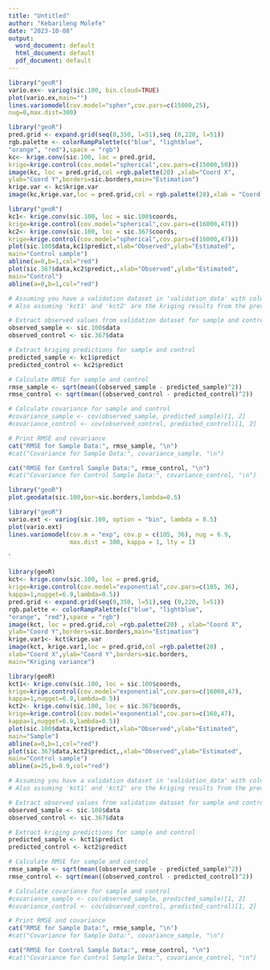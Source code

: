 ---
title: "Untitled"
author: "Kebarileng Molefe"
date: "2023-10-08"
output:
  word_document: default
  html_document: default
  pdf_document: default
---
```{r}
library("geoR")
vario.ex<- variog(sic.100, bin.cloud=TRUE)
plot(vario.ex,main="")
lines.variomodel(cov.model="spher",cov.pars=c(15000,25),
nug=0,max.dist=300)
```

```{r}
library("geoR")
pred.grid <- expand.grid(seq(0,350, l=51),seq (0,220, l=51))
rgb.palette <- colorRampPalette(c("blue", "lightblue",
"orange", "red"),space = "rgb")
kc<- krige.conv(sic.100, loc = pred.grid,
krige=krige.control(cov.model="spherical",cov.pars=c(15000,50)))
image(kc, loc = pred.grid,col =rgb.palette(20) ,xlab="Coord X",
ylab="Coord Y",borders=sic.borders,main="Estimation")
krige.var <- kc$krige.var 
image(kc,krige.var,loc = pred.grid,col = rgb.palette(20),xlab = "Coord X", ylab = "Coord Y", borders = sic.borders, main = "Kriging Variance")
```

```{r}
library("geoR")
kc1<- krige.conv(sic.100, loc = sic.100$coords,
krige=krige.control(cov.model="spherical",cov.pars=c(16000,47)))
kc2<- krige.conv(sic.100, loc = sic.367$coords,
krige=krige.control(cov.model="spherical",cov.pars=c(16000,47)))
plot(sic.100$data,kc1$predict,xlab="Observed",ylab="Estimated",
main="Control sample")
abline(a=0,b=1,col="red")
plot(sic.367$data,kc2$predict,,xlab="Observed",ylab="Estimated",
main="Control")
abline(a=0,b=1,col="red")     
```


```{r}
# Assuming you have a validation dataset in 'validation_data' with columns 'observed' and 'location'
# Also assuming 'kct1' and 'kct2' are the kriging results from the previous code

# Extract observed values from validation dataset for sample and control
observed_sample <- sic.100$data
observed_control <- sic.367$data  

# Extract kriging predictions for sample and control
predicted_sample <- kc1$predict
predicted_control <- kc2$predict

# Calculate RMSE for sample and control
rmse_sample <- sqrt(mean((observed_sample - predicted_sample)^2))
rmse_control <- sqrt(mean((observed_control - predicted_control)^2))

# Calculate covariance for sample and control
#covariance_sample <- cov(observed_sample, predicted_sample)[1, 2]
#covariance_control <- cov(observed_control, predicted_control)[1, 2]

# Print RMSE and covariance
cat("RMSE for Sample Data:", rmse_sample, "\n")
#cat("Covariance for Sample Data:", covariance_sample, "\n")

cat("RMSE for Control Sample Data:", rmse_control, "\n")
#cat("Covariance for Control Sample Data:", covariance_control, "\n")
```


```{r}
library("geoR")
plot.geodata(sic.100,bor=sic.borders,lambda=0.5)
```

```{r}
library("geoR")
vario.ext <- variog(sic.100, option = "bin", lambda = 0.5)
plot(vario.ext)
lines.variomodel(cov.m = "exp", cov.p = c(105, 36), nug = 6.9,
                 max.dist = 300, kappa = 1, lty = 1)
```


`
```{r}
library(geoR)
kct<- krige.conv(sic.100, loc = pred.grid,
krige=krige.control(cov.model="exponential",cov.pars=c(105, 36),
kappa=1,nugget=6.9,lambda=0.5))
pred.grid <- expand.grid(seq(0,350, l=51),seq (0,220, l=51))
rgb.palette <- colorRampPalette(c("blue", "lightblue",
"orange", "red"),space = "rgb")
image(kct, loc = pred.grid,col =rgb.palette(20) , xlab="Coord X",
ylab="Coord Y",borders=sic.borders,main="Estimation") 
krige.var1<- kct$krige.var
image(kct, krige.var1,loc = pred.grid,col =rgb.palette(20) ,
xlab="Coord X",ylab="Coord Y",borders=sic.borders,
main="Kriging variance")

```
```{r}
library(geoR)
kct1<- krige.conv(sic.100, loc = sic.100$coords,
krige=krige.control(cov.model="exponential",cov.pars=c(16000,47),
kappa=1,nugget=6.9,lambda=0.5))
kct2<- krige.conv(sic.100, loc = sic.367$coords,
krige=krige.control(cov.model="exponential",cov.pars=c(160,47),
kappa=1,nugget=6.9,lambda=0.5))
plot(sic.100$data,kct1$predict,xlab="Observed",ylab="Estimated",
main="Sample")
abline(a=0,b=1,col="red")
plot(sic.367$data,kct2$predict,,xlab="Observed",ylab="Estimated",
main="Control sample")
abline(a=25,b=0.9,col="red")
```

```{r}
# Assuming you have a validation dataset in 'validation_data' with columns 'observed' and 'location'
# Also assuming 'kct1' and 'kct2' are the kriging results from the previous code

# Extract observed values from validation dataset for sample and control
observed_sample <- sic.100$data
observed_control <- sic.367$data  

# Extract kriging predictions for sample and control
predicted_sample <- kct1$predict
predicted_control <- kct2$predict

# Calculate RMSE for sample and control
rmse_sample <- sqrt(mean((observed_sample - predicted_sample)^2))
rmse_control <- sqrt(mean((observed_control - predicted_control)^2))

# Calculate covariance for sample and control
#covariance_sample <- cov(observed_sample, predicted_sample)[1, 2]
#covariance_control <- cov(observed_control, predicted_control)[1, 2]

# Print RMSE and covariance
cat("RMSE for Sample Data:", rmse_sample, "\n")
#cat("Covariance for Sample Data:", covariance_sample, "\n")

cat("RMSE for Control Sample Data:", rmse_control, "\n")
#cat("Covariance for Control Sample Data:", covariance_control, "\n")
```





